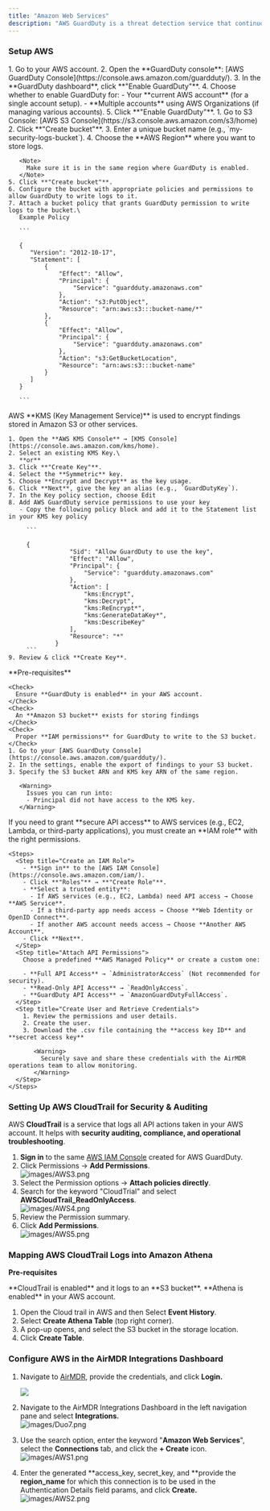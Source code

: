 ```yaml
---
title: "Amazon Web Services"
description: "AWS GuardDuty is a threat detection service that continuously monitors your AWS accounts and workloads for malicious activity and unauthorized behavior. It helps you identify and respond to potential security threats."
---
```


### **Setup AWS**

<Steps>
  <Step title="Enable AWS GuardDuty">
    1. Go to your AWS account.
    2. Open the **GuardDuty console**: [AWS GuardDuty Console](https://console.aws.amazon.com/guardduty/).
    3. In the **GuardDuty dashboard**, click **"Enable GuardDuty"**.
    4. Choose whether to enable GuardDuty for:
       - Your **current AWS account** (for a single account setup).
       - **Multiple accounts** using AWS Organizations (if managing various accounts).
    5. Click **"Enable GuardDuty"**.
  </Step>
  <Step title="Set Up an S3 Bucket for Log Storage in AWS">
    1. Go to S3 Console: [AWS S3 Console](https://s3.console.aws.amazon.com/s3/home)
    2. Click **"Create bucket"**.
    3. Enter a unique bucket name (e.g., `my-security-logs-bucket`).
    4. Choose the **AWS Region** where you want to store logs.

       <Note>
         Make sure it is in the same region where GuardDuty is enabled.
       </Note>
    5. Click **"Create bucket"**.
    6. Configure the bucket with appropriate policies and permissions to allow GuardDuty to write logs to it.
    7. Attach a bucket policy that grants GuardDuty permission to write logs to the bucket.\
       Example Policy

       ```
       
       {
          "Version": "2012-10-17",
          "Statement": [
              {
                  "Effect": "Allow",
                  "Principal": {
                      "Service": "guardduty.amazonaws.com"
                  },
                  "Action": "s3:PutObject",
                  "Resource": "arn:aws:s3:::bucket-name/*"
              },
              {
                  "Effect": "Allow",
                  "Principal": {
                      "Service": "guardduty.amazonaws.com"
                  },
                  "Action": "s3:GetBucketLocation",
                  "Resource": "arn:aws:s3:::bucket-name"
              }
          ]
       }
       
       ```
  </Step>
  <Step title="Configure a KMS Key Policy for AWS GuardDuty">
    AWS **KMS (Key Management Service)** is used to encrypt findings stored in Amazon S3 or other services.

    1. Open the **AWS KMS Console** → [KMS Console](https://console.aws.amazon.com/kms/home).
    2. Select an existing KMS Key.\
       **or**
    3. Click **"Create Key"**.
    4. Select the **Symmetric** key.
    5. Choose **Encrypt and Decrypt** as the key usage.
    6. Click **Next**, give the key an alias (e.g., `GuardDutyKey`).
    7. In the Key policy section, choose Edit
    8. Add AWS GuardDuty service permissions to use your key
       - Copy the following policy block and add it to the Statement list in your KMS key policy

         ```
         
         {
                     "Sid": "Allow GuardDuty to use the key",
                     "Effect": "Allow",
                     "Principal": {
                         "Service": "guardduty.amazonaws.com"
                     },
                     "Action": [
                         "kms:Encrypt",
                         "kms:Decrypt",
                         "kms:ReEncrypt*",
                         "kms:GenerateDataKey*",
                         "kms:DescribeKey"
                     ],
                     "Resource": "*"
                 }
         ```
    9. Review & click **Create Key**.
  </Step>
  <Step title="Enable GuardDuty Findings Export to Amazon S3">
    **Pre-requisites**

    <Check>
      Ensure **GuardDuty is enabled** in your AWS account.
    </Check>
    <Check>
      An **Amazon S3 bucket** exists for storing findings
    </Check>
    <Check>
      Proper **IAM permissions** for GuardDuty to write to the S3 bucket.
    </Check>
    1. Go to your [AWS GuardDuty Console](https://console.aws.amazon.com/guardduty/).
    2. In the settings, enable the export of findings to your S3 bucket.
    3. Specify the S3 bucket ARN and KMS key ARN of the same region.

       <Warning>
         Issues you can run into:
         - Principal did not have access to the KMS key.
       </Warning>
  </Step>
  <Step title="Set Up an IAM Role for API Access in AWS">
    If you need to grant **secure API access** to AWS services (e.g., EC2, Lambda, or third-party applications), you must create an **IAM role** with the right permissions.

    <Steps>
      <Step title="Create an IAM Role">
        - **Sign in** to the [AWS IAM Console](https://console.aws.amazon.com/iam/).
        - Click **"Roles"** → **"Create Role"**.
        - **Select a trusted entity**:
          - If AWS services (e.g., EC2, Lambda) need API access → Choose **AWS Service**.
          - If a third-party app needs access → Choose **Web Identity or OpenID Connect**.
          - If another AWS account needs access → Choose **Another AWS Account**.
        - Click **Next**.
      </Step>
      <Step title="Attach API Permissions">
        Choose a predefined **AWS Managed Policy** or create a custom one:

        - **Full API Access** → `AdministratorAccess` (Not recommended for security).
        - **Read-Only API Access** → `ReadOnlyAccess`.
        - **GuardDuty API Access** → `AmazonGuardDutyFullAccess`.
      </Step>
      <Step title="Create User and Retrieve Credentials">
        1. Review the permissions and user details.
        2. Create the user.
        3. Download the .csv file containing the **access key ID** and **secret access key**

           <Warning>
             Securely save and share these credentials with the AirMDR operations team to allow monitoring.
           </Warning>
      </Step>
    </Steps>
  </Step>
</Steps>

### Setting Up AWS CloudTrail for Security & Auditing

AWS **CloudTrail** is a service that logs all API actions taken in your AWS account. It helps with **security auditing, compliance, and operational troubleshooting**.

1. **Sign in** to the same [AWS IAM Console](https://console.aws.amazon.com/iam/) created for AWS GuardDuty.
2. Click Permissions → **Add Permissions**.\
   ![images/AWS3.png](/images/AWS3.png)
3. Select the Permission options → **Attach policies directly**.
4. Search for the keyword "CloudTrial" and select **AWSCloudTrail_ReadOnlyAccess**.\
   ![images/AWS4.png](/images/AWS4.png)
5. Review the Permission summary.
6. Click **Add Permissions**.\
   ![images/AWS5.png](/images/AWS5.png)

### Mapping AWS CloudTrail Logs into Amazon Athena

**Pre-requisites**

<Check>
  **CloudTrail is enabled** and it logs to an **S3 bucket**.
</Check>

<Check>
  **Athena is enabled** in your AWS account.
</Check>

1. Open the Cloud trail in AWS and then Select **Event History**.
2. Select **Create Athena Table** (top right corner).
3. A pop-up opens, and select the S3 bucket in the storage location.
4. Click **Create Table**.

### Configure AWS in the AirMDR Integrations Dashboard

1. Navigate to [AirMDR](https://app.airmdr.com/auth/login), provide the credentials, and click **Login.**

   ![](/images/Datadog11.png)
2. Navigate to the AirMDR Integrations Dashboard in the left navigation pane and select **Integrations.**\
   ![images/Duo7.png](/images/Duo7.png)
3. Use the search option, enter the keyword "**Amazon Web Services**", select the **Connections** tab, and click the **\+ Create** icon.\
   ![images/AWS1.png](/images/AWS1.png)
4. Enter the generated \*\*access_key, secret_key, and \*\*provide the **region_name** for which this connection is to be used in the Authentication Details field params, and click **Create.**\
   ![images/AWS2.png](/images/AWS2.png)